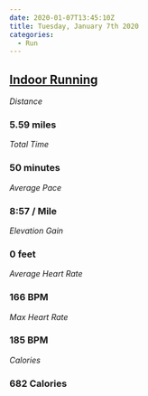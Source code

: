 ```yaml
---
date: 2020-01-07T13:45:10Z
title: Tuesday, January 7th 2020
categories:
  - Run
---
```

## [Indoor Running](https://www.strava.com/activities/2997634560)

_Distance_

### 5.59 miles

_Total Time_

### 50 minutes

_Average Pace_

### 8:57 / Mile

_Elevation Gain_

### 0 feet

_Average Heart Rate_

### 166 BPM

_Max Heart Rate_

### 185 BPM

_Calories_

### 682 Calories